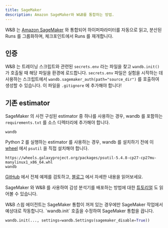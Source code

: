 ```yaml
---
title: SageMaker
description: Amazon SageMaker와 W&B를 통합하는 방법.
---
```


W&B 는 [Amazon SageMaker](https://aws.amazon.com/sagemaker/) 와 통합되어 하이퍼파라미터를 자동으로 읽고, 분산된 Runs 를 그룹화하며, 체크포인트에서 Runs 를 재개합니다.

## 인증

W&B 는 트레이닝 스크립트와 관련된 `secrets.env` 라는 파일을 찾고 `wandb.init()` 가 호출될 때 해당 파일을 환경에 로드합니다. `secrets.env` 파일은 실험을 시작하는 데 사용하는 스크립트에서 `wandb.sagemaker_auth(path="source_dir")` 를 호출하여 생성할 수 있습니다. 이 파일을 `.gitignore` 에 추가해야 합니다!

## 기존 estimator

SageMaker 의 사전 구성된 estimator 중 하나를 사용하는 경우, wandb 를 포함하는 `requirements.txt` 를 소스 디렉터리에 추가해야 합니다.

```text
wandb
```

Python 2 를 실행하는 estimator 를 사용하는 경우, wandb 를 설치하기 전에 이 [wheel](https://pythonwheels.com) 에서 `psutil` 을 직접 설치해야 합니다.

```text
https://wheels.galaxyproject.org/packages/psutil-5.4.8-cp27-cp27mu-manylinux1_x86_64.whl
wandb
```

[GitHub](https://github.com/wandb/examples/tree/master/examples/pytorch/pytorch-cifar10-sagemaker) 에서 전체 예제를 검토하고, [블로그](https://wandb.ai/site/articles/running-sweeps-with-sagemaker) 에서 자세한 내용을 읽어보세요.

SageMaker 와 W&B 를 사용하여 감성 분석기를 배포하는 방법에 대한 [튜토리얼](https://wandb.ai/authors/sagemaker/reports/Deploy-Sentiment-Analyzer-Using-SageMaker-and-W-B--VmlldzoxODA1ODE) 도 읽어볼 수 있습니다.

<Warning>
W&B 스윕 에이전트는 SageMaker 통합이 꺼져 있는 경우에만 SageMaker 작업에서 예상대로 작동합니다. `wandb.init` 호출을 수정하여 SageMaker 통합을 끕니다.

```python
wandb.init(..., settings=wandb.Settings(sagemaker_disable=True))
```
</Warning>
